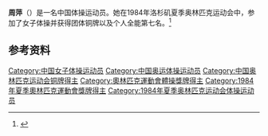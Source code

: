 {{Expand|time=2017-04-01}}
{{他用|other=重慶的全國人大|周平 (1968年)}}
{{他用|other=王嘉爾母親|周平 (上海技巧體操)}}
{{Infobox sportsperson
| name           = 周萍
|show-medals=yes
|medaltemplates={{MedalSport | 女子[[体操|体操]]}}
{{MedalCountry | {{CHN}} }}
{{MedalCompetition|[[奥林匹克运动会|奥林匹克运动会]]}}
{{MedalBronze| [[1984年夏季奥林匹克运动会|1984年 洛杉矶]] |[[1984年夏季奥林匹克运动会|女子体操团体]]}}
}}

'''周萍'''（{{bd|1968年|2月18日|}}）是一名中国体操运动员。她在1984年洛杉矶夏季奥林匹克运动会中，参加了女子体操并获得团体铜牌以及个人全能第七名。<ref>{{Cite web |url=http://www.sports-reference.com/olympics/athletes/zh/zhou-ping-1.html |title=Olympic results |access-date=2017-04-01 |archive-url=https://web.archive.org/web/20200418044554/https://www.sports-reference.com/olympics/athletes/zh/zhou-ping-1.html |archive-date=2020-04-18 |dead-url=yes }}</ref>

==参考资料==
{{Reflist}}
{{DEFAULTSORT:Zhou Ping}}
[[Category:中国女子体操运动员|Category:中国女子体操运动员]]
[[Category:中国奥运体操运动员|Category:中国奥运体操运动员]]
[[Category:中国奥林匹克运动会铜牌得主|Category:中国奥林匹克运动会铜牌得主]]
[[Category:奧林匹克運動會體操獎牌得主|Category:奧林匹克運動會體操獎牌得主]]
[[Category:1984年夏季奧林匹克運動會獎牌得主|Category:1984年夏季奧林匹克運動會獎牌得主]]
[[Category:1984年夏季奥林匹克运动会体操运动员|Category:1984年夏季奥林匹克运动会体操运动员]]